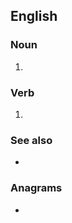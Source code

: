 ==English==

===Noun===
{{en-noun}}

# {{alternative spelling of|fearmonger|lang=en}}

===Verb===
{{en-verb|head=[[fear]] [[monger]]}}

# {{alternative spelling of|fearmonger|lang=en}}

===See also===
* {{l|en|scaremonger}}

===Anagrams===
* {{l|en|form genera}}